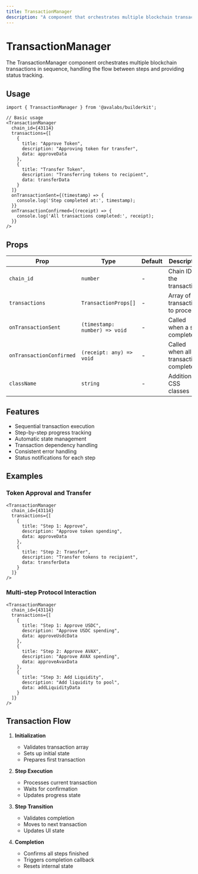 ```yaml
---
title: TransactionManager
description: "A component that orchestrates multiple blockchain transactions in sequence."
---
```


# TransactionManager

The TransactionManager component orchestrates multiple blockchain transactions in sequence, handling the flow between steps and providing status tracking.

## Usage

```tsx
import { TransactionManager } from '@avalabs/builderkit';

// Basic usage
<TransactionManager
  chain_id={43114}
  transactions={[
    {
      title: "Approve Token",
      description: "Approving token for transfer",
      data: approveData
    },
    {
      title: "Transfer Token",
      description: "Transferring tokens to recipient",
      data: transferData
    }
  ]}
  onTransactionSent={(timestamp) => {
    console.log('Step completed at:', timestamp);
  }}
  onTransactionConfirmed={(receipt) => {
    console.log('All transactions completed:', receipt);
  }}
/>
```

## Props

| Prop | Type | Default | Description |
|------|------|---------|-------------|
| `chain_id` | `number` | - | Chain ID for the transactions |
| `transactions` | `TransactionProps[]` | - | Array of transactions to process |
| `onTransactionSent` | `(timestamp: number) => void` | - | Called when a step completes |
| `onTransactionConfirmed` | `(receipt: any) => void` | - | Called when all transactions complete |
| `className` | `string` | - | Additional CSS classes |

## Features

- Sequential transaction execution
- Step-by-step progress tracking
- Automatic state management
- Transaction dependency handling
- Consistent error handling
- Status notifications for each step

## Examples

### Token Approval and Transfer
```tsx
<TransactionManager
  chain_id={43114}
  transactions={[
    {
      title: "Step 1: Approve",
      description: "Approve token spending",
      data: approveData
    },
    {
      title: "Step 2: Transfer",
      description: "Transfer tokens to recipient",
      data: transferData
    }
  ]}
/>
```

### Multi-step Protocol Interaction
```tsx
<TransactionManager
  chain_id={43114}
  transactions={[
    {
      title: "Step 1: Approve USDC",
      description: "Approve USDC spending",
      data: approveUsdcData
    },
    {
      title: "Step 2: Approve AVAX",
      description: "Approve AVAX spending",
      data: approveAvaxData
    },
    {
      title: "Step 3: Add Liquidity",
      description: "Add liquidity to pool",
      data: addLiquidityData
    }
  ]}
/>
```

## Transaction Flow

1. **Initialization**
   - Validates transaction array
   - Sets up initial state
   - Prepares first transaction

2. **Step Execution**
   - Processes current transaction
   - Waits for confirmation
   - Updates progress state

3. **Step Transition**
   - Validates completion
   - Moves to next transaction
   - Updates UI state

4. **Completion**
   - Confirms all steps finished
   - Triggers completion callback
   - Resets internal state